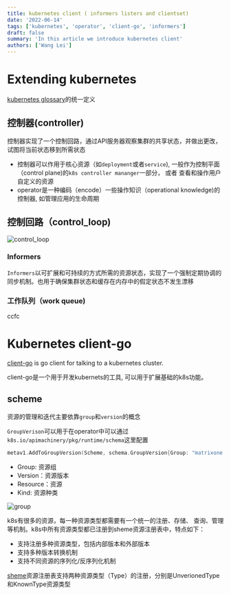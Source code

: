 ```yaml
---
title: kubernetes client ( informers listers and clientset)
date: '2022-06-14'
tags: ['kubernetes', 'operator', 'client-go', 'informers']
draft: false
summary: 'In this article we introduce kubernetes client'
authors: ['Wang Lei']
---
```


# Extending kubernetes

[kubernetes glossary](https://kubernetes.io/docs/reference/glossary/?fundamental=true)的统一定义

## 控制器(controller)

控制器实现了一个控制回路，通过API服务器观察集群的共享状态，并做出更改，试图将当前状态移到所需状态

- 控制器可以作用于核心资源（如`deployment`或者`service`), 一般作为控制平面（control plane)的`k8s controller mananger`一部分， 或者
查看和操作用户自定义的资源
- operator是一种编码（encode）一些操作知识（operational knowledge)的控制器, 如管理应用的生命周期

## 控制回路（control_loop)

![control_loop](../../public/static/images/control_loop.png)

### Informers

`Informers`以可扩展和可持续的方式所需的资源状态，实现了一个强制定期协调的同步机制。也用于确保集群状态和缓存在内存中的假定状态不发生漂移

### 工作队列（work queue)

ccfc

# Kubernetes client-go

[client-go](https://github.com/kubernetes/client-go) is go client for talking to a kubernetes cluster.

client-go是一个用于开发kubernets的工具, 可以用于扩展基础的k8s功能。

## scheme

资源的管理和迭代主要依靠`group`和`version`的概念

`GroupVerison`可以用于在operator中可以通过`k8s.io/apimachinery/pkg/runtime/schema`这里配置

```go
metav1.AddToGroupVersion(Scheme, schema.GroupVersion{Group: "matrixone.matrixorigin.cn", Version: "v1alpha1"})
```

- Group: 资源组
- Version：资源版本
- Resource：资源
- Kind: 资源种类

![group](../../public/static/images/group.png)

k8s有很多的资源，每一种资源类型都需要有一个统一的注册、存储、
查询、管理等机制。k8s中所有资源类型都已注册到sheme资源注册表中，特点如下：

- 支持注册多种资源类型，包括内部版本和外部版本
- 支持多种版本转换机制
- 支持不同资源的序列化/反序列化机制


[sheme](https://github.com/kubernetes/apimachinery/blob/master/pkg/runtime/scheme.go)资源注册表支持两种资源类型（Type）的注册，分别是UnverionedType和KnownType资源类型
